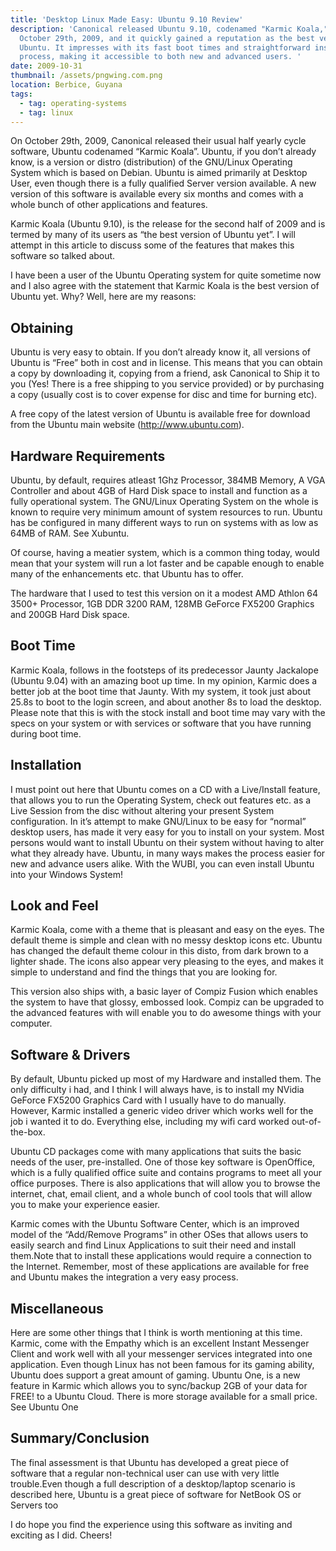 ```yaml
---
title: 'Desktop Linux Made Easy: Ubuntu 9.10 Review'
description: 'Canonical released Ubuntu 9.10, codenamed "Karmic Koala," on
  October 29th, 2009, and it quickly gained a reputation as the best version of
  Ubuntu. It impresses with its fast boot times and straightforward installation
  process, making it accessible to both new and advanced users. '
date: 2009-10-31
thumbnail: /assets/pngwing.com.png
location: Berbice, Guyana
tags:
  - tag: operating-systems
  - tag: linux
---
```


On October 29th, 2009, Canonical released their usual half yearly cycle software, Ubuntu codenamed “Karmic Koala”. Ubuntu, if you don’t already know, is a version or distro (distribution) of the GNU/Linux Operating System which is based on Debian. Ubuntu is aimed primarily at Desktop User, even though there is a fully qualified Server version available. A new version of this software is available every six months and comes with a whole bunch of other applications and features.

Karmic Koala (Ubuntu 9.10), is the release for the second half of 2009 and is termed by many of its users as “the best version of Ubuntu yet”. I will attempt in this article to discuss some of the features that makes this software so talked about.

I have been a user of the Ubuntu Operating system for quite sometime now and I also agree with the statement that Karmic Koala is the best version of Ubuntu yet. Why? Well, here are my reasons:

## Obtaining

Ubuntu is very easy to obtain. If you don’t already know it, all versions of Ubuntu is “Free” both in cost and in license. This means that you can obtain a copy by downloading it, copying from a friend, ask Canonical to Ship it to you (Yes! There is a free shipping to you service provided) or by purchasing a copy (usually cost is to cover expense for disc and time for burning etc).

A free copy of the latest version of Ubuntu is available free for download from the Ubuntu main website (http://www.ubuntu.com).

## Hardware Requirements

Ubuntu, by default, requires atleast 1Ghz Processor, 384MB Memory, A VGA Controller and about 4GB of Hard Disk space to install and function as a fully operational system. The GNU/Linux Operating System on the whole is known to require very minimum amount of system resources to run. Ubuntu has be configured in many different ways to run on systems with as low as 64MB of RAM. See Xubuntu.

Of course, having a meatier system, which is a common thing today, would mean that your system will run a lot faster and be capable enough to enable many of the enhancements etc. that Ubuntu has to offer.

The hardware that I used to test this version on it a modest AMD Athlon 64 3500+ Processor, 1GB DDR 3200 RAM, 128MB GeForce FX5200 Graphics and 200GB Hard Disk space.

## Boot Time

Karmic Koala, follows in the footsteps of its predecessor Jaunty Jackalope (Ubuntu 9.04) with an amazing boot up time. In my opinion, Karmic does a better job at the boot time that Jaunty. With my system, it took just about 25.8s to boot to the login screen, and about another 8s to load the desktop. Please note that this is with the stock install and boot time may vary with the specs on your system or with services or software that you have running during boot time.

## Installation

I must point out here that Ubuntu comes on a CD with a Live/Install feature, that allows you to run the Operating System, check out features etc. as a Live Session from the disc without altering your present System configuration. In it’s attempt to make GNU/Linux to be easy for “normal” desktop users, has made it very easy for you to install on your system. Most persons would want to install Ubuntu on their system without having to alter what they already have. Ubuntu, in many ways makes the process easier for new and advance users alike. With the WUBI, you can even install Ubuntu into your Windows System!

## Look and Feel

Karmic Koala, come with a theme that is pleasant and easy on the eyes. The default theme is simple and clean with no messy desktop icons etc. Ubuntu has changed the default theme colour in this disto, from dark brown to a lighter shade. The icons also appear very pleasing to the eyes, and makes it simple to understand and find the things that you are looking for.

This version also ships with, a basic layer of Compiz Fusion which enables the system to have that glossy, embossed look. Compiz can be upgraded to the advanced features with will enable you to do awesome things with your computer.

## Software & Drivers

By default, Ubuntu picked up most of my Hardware and installed them. The only difficulty i had, and I think I will always have, is to install my NVidia GeForce FX5200 Graphics Card with I usually have to do manually. However, Karmic installed a generic video driver which works well for the job i wanted it to do. Everything else, including my wifi card worked out-of-the-box.

Ubuntu CD packages come with many applications that suits the basic needs of the user, pre-installed. One of those key software is OpenOffice, which is a fully qualified office suite and contains programs to meet all your office purposes. There is also applications that will allow you to browse the internet, chat, email client, and a whole bunch of cool tools that will allow you to make your experience easier.

Karmic comes with the Ubuntu Software Center, which is an improved model of the “Add/Remove Programs” in other OSes that allows users to easily search and find Linux Applications to suit their need and install them.Note that to install these applications would require a connection to the Internet. Remember, most of these applications are available for free and Ubuntu makes the integration a very easy process.

## Miscellaneous

Here are some other things that I think is worth mentioning at this time. Karmic, come with the Empathy which is an excellent Instant Messenger Client and work well with all your messenger services integrated into one application.
Even though Linux has not been famous for its gaming ability, Ubuntu does support a great amount of gaming.
Ubuntu One, is a new feature in Karmic which allows you to sync/backup 2GB of your data for FREE! to a Ubuntu Cloud. There is more storage available for a small price. See
Ubuntu One

## Summary/Conclusion

The final assessment is that Ubuntu has developed a great piece of software that a regular non-technical user can use with very little trouble.Even though a full description of a desktop/laptop scenario is described here, Ubuntu is a great piece of software for NetBook OS or Servers too

I do hope you find the experience using this software as inviting and exciting as I did. Cheers!
